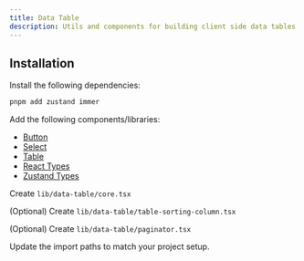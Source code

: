 ```yaml
---
title: Data Table
description: Utils and components for building client side data tables.
---
```


<ComponentPreview name="lib/data-table/demo.tsx" />

## Installation

<Steps>

<Step>Install the following dependencies:</Step>

```bash
pnpm add zustand immer
```

<Step>Add the following components/libraries:</Step>

- [Button](/docs/components/ui/button)
- [Select](/docs/components/ui/select)
- [Table](/docs/components/ui/table)
- [React Types](/docs/libraries/types#react)
- [Zustand Types](/docs/libraries/types#zustand)

<Step>Create `lib/data-table/core.tsx`</Step>

<ComponentSource name="data-table/core.tsx" type="lib" />

<Step>(Optional) Create `lib/data-table/table-sorting-column.tsx`</Step>

<ComponentSource name="data-table/table-sorting-column.tsx" type="lib" />

<Step>(Optional) Create `lib/data-table/paginator.tsx`</Step>

<ComponentSource name="data-table/paginator.tsx" type="lib" />

<Step>Update the import paths to match your project setup.</Step>

</Steps>
